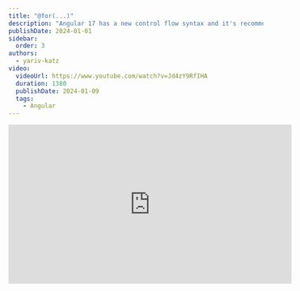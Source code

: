 ```yaml
---
title: "@for(...)"
description: "Angular 17 has a new control flow syntax and it's recommended to stop using *ngFor, and use @for instead."
publishDate: 2024-01-01
sidebar:
  order: 3
authors:
  - yariv-katz
video:
  videoUrl: https://www.youtube.com/watch?v=Jd4zY9RfIHA
  duration: 1380
  publishDate: 2024-01-09
  tags:    
    - Angular
---
```



<div class="not-content flex mb-10">
	<iframe
		className="mx-auto"
		width="560"
		height="315"
		src="https://www.youtube.com/embed/Jd4zY9RfIHA?si=6tABeXpji0SReSlD"
		title="YouTube video player"
		frameBorder="0"
		allow="accelerometer; autoplay; clipboard-write; encrypted-media; gyroscope; picture-in-picture; web-share"
		allowFullScreen
	/>
</div>

The new `@for` which we can use to replace `*ngFor` is available from **Angular 17**.
The new syntax is much cleaner and easier to read and write, and more powerful.  
Let's look at the following example and disect the main features and benefits of the new syntax.

<div className="mt-5 not-content">
<Sandpack 
	client:load
	customSetup={{ 
		dependencies: { 			
			"@angular/core": "^17.0.0",
			"@angular/platform-browser": "^17.0.0",
			"@angular/platform-browser-dynamic": "^17.0.0",
			"@angular/common": "^17.0.0",
			"@angular/compiler": "^17.0.0"			
		}
	}}
	
	files={{
		"src/app/old-ngfor.component.ts": {			
			code: `import { Component, ChangeDetectionStrategy } from '@angular/core';
@Component({
	changeDetection: ChangeDetectionStrategy.OnPush,
	selector: 'old-ngfor',
	standalone: true,
	imports: [CommonModule],
	template: \`
		<h1>Old way - *ngFor</h1>
		<h2>Simple</h2>
		<ul>
			<li *ngFor="let book of books">{{book.title}}</li>
		</ul>	
		<h2>With trackBy</h2>
		<ul>
			<li *ngFor="let book of books; trackBy: trackByFn">{{book.title}}</li>
		</ul>
		<h2>With context variables</h2>
		<ul>
			<li *ngFor="let book of books; index as i; even as e">{{i}} {{e}} {{book.title}}</li>
		</ul>
	\`,
})
export class OldNgForComponent {
	books = [
    {id: 1, title: 'Book 1'},
    {id: 2, title: 'Book 2'},
    {id: 3, title: 'Book 3'},
    {id: 4, title: 'Book 4'},
    {id: 5, title: 'Book 5'},
  ];
	
	trackByFn(index, item) {
		return item.id;		
	}
}
`
		},
		"src/app/new-for.component.ts": {			
			code: `import { Component, ChangeDetectionStrategy } from '@angular/core';
@Component({
	changeDetection: ChangeDetectionStrategy.OnPush,
	selector: 'new-for',
	standalone: true,
	imports: [CommonModule],
	template: \`
		<h1>new way - &#64;for</h1>	
		<h2>Simple</h2>
		<ul>
		@for(book of books; track book.id) {
			<li>{{book.title}}</li>	
		}
		</ul>	
		<h2>With empty block</h2>
		<ul>
		@for(book of books2; track book.id) {
			<li>{{book.title}}</li>	
		}
		@empty {
			<li>No books</li>
		}
		</ul>
		<h2>With context variables</h2>
		<ul>
		@for(book of books; track book.id; let i = $index; let e = $even) {
			<li>{{i}} {{e}} {{book.title}}</li>	
		}
		</ul>
	\`,
})
export class NewForComponent {
	books = [
    {id: 1, title: 'Book 1'},
    {id: 2, title: 'Book 2'},
    {id: 3, title: 'Book 3'},
    {id: 4, title: 'Book 4'},
    {id: 5, title: 'Book 5'},
  ];
	
	books2 = [];
}
`
		},
		"src/app/app.component.ts": {
			hidden: true,
			readOnly: true,
			code: `import { Component, ChangeDetectionStrategy } from '@angular/core';
@Component({
  changeDetection: ChangeDetectionStrategy.OnPush,
  selector: 'app-root',
  standalone: true,
  imports: [OldNgForComponent, NewForComponent],
  template: \`
    <h1>*ngFor -> &#64;for</h1>
		<old-ngfor></old-ngfor>
		<new-for></new-for>
  \`,
})
export class AppComponent {	
}`
		},		
		"src/main.ts": {
			hidden: true,
			readOnly: true,
			code: `import '@angular/compiler';

bootstrapApplication(AppComponent)
  .catch((err) => console.error(err));
`
		}	
	}}
	
	template="angular" 
/>
</div>

## track

in the new `@for` control flow syntax, supplying `track` is mandatory. According to angular docs, a lot of angular apps performance issues were caused by `*ngFor` loops without `trackBy`, now the `track` is mandatory with a much simpler syntax.  
You can now choose a propery from the iterated object to track by, and angular will use it to track changes in the array.  
You can also use the `$index` context variable to track by index, but it's better if you have a primary key on the object to use that as the track property.

## empty block

After the `@for` block you can add an `@empty` block, which will be rendered if the array is empty.  
Before the new control flow syntax we had to use `*ngIf` to check if the array is empty, and then render the empty block.

## context variables

The same context variables that were available in *ngFor are available in `@for` as well:
- `$index` - the index of the current item in the array
- `$first` - true if the current item is the first item in the array
- `$last` - true if the current item is the last item in the array
- `$even` - true if the current item index is even
- `$odd` - true if the current item index is odd

## Summary

It's recommended to stop using *ngFor and use the new `@for` control flow syntax instead. There are few advantages for using the new `@for` syntax:
- easier to understand the `@for` block
- easier to supply `track`
- mandatory `track` will prevent performance issues
- easier to render an empty block

